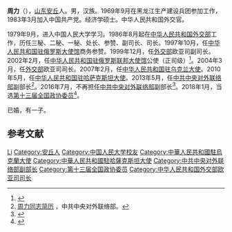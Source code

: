 '''周力'''（{{bd|1955年|6月|}}），[[山东|山东]][[安丘|安丘]]人。男，汉族。1969年9月在黑龙江生产建设兵团参加工作，1983年3月加入中国共产党。经济学硕士。中华人民共和国外交官。

1979年9月，进入中国人民大学学习。1986年8月起在[[中华人民共和国外交部|中华人民共和国外交部]]工作，历任三秘、二秘、一秘、处长、参赞、副司长、司长。1997年10月，任[[中华人民共和国驻俄罗斯大使馆|中华人民共和国驻俄罗斯大使馆]]商务参赞。1999年12月，任[[外交部|外交部]]欧亚司副司长。2002年2月，任[[中华人民共和国驻俄罗斯联邦大使馆|中华人民共和国驻俄罗斯联邦大使馆]]公使（正司级）<ref>{{cite news|title=陈凤翔、周力不再担任中联部副部长|url=http://district.ce.cn/newarea/sddy/201607/14/t20160714_13825226_1.shtml|accessdate=2016-07-21|newspaper=中国经济网|archive-date=2020-02-03|archive-url=https://web.archive.org/web/20200203043246/http://district.ce.cn/newarea/sddy/201607/14/t20160714_13825226_1.shtml|dead-url=no}}</ref>。2004年3月，任[[外交部|外交部]]欧亚司司长。2007年2月，任[[中国驻乌克兰大使列表|中华人民共和国驻乌克兰大使]]。2010年5月，任[[中国驻哈萨克斯坦大使列表|中华人民共和国驻哈萨克斯坦大使]]。2013年5月，任[[中共中央对外联络部|中共中央对外联络部]]副部长<ref name="测试">[http://www.idcpc.org.cn/about/zl.htm 周力同志简历] {{Wayback|url=http://www.idcpc.org.cn/about/zl.htm |date=20150429074538 }}，中共中央对外联络部。</ref>。2016年7月，不再担任[[中共中央对外联络部|中共中央对外联络部]]副部长<ref>{{cite web|url=http://www.thepaper.cn/newsDetail_forward_1498573|title=中联部人事大调整：福建省委原常委、秘书长郑晓松任副部长|publisher=澎湃新闻|accessdate=2016-07-15|archive-date=2016-07-19|archive-url=https://web.archive.org/web/20160719070957/http://www.thepaper.cn/newsDetail_forward_1498573|dead-url=no}}</ref>。2018年1月，当选[[中国人民政治协商会议第十三届全国委员会委员名单|第十三届全国政协委员]]<ref>{{Cite web|url=http://sports.163.com/18/0126/06/D92BRKK400051C89.html|title=中国人民政治协商会议第十三届全国委员会委员名单|accessdate=2018-01-26|last=|work=网易|archive-url=https://web.archive.org/web/20180127143232/http://sports.163.com/18/0126/06/D92BRKK400051C89.html|archive-date=2018-01-27|dead-url=yes}}</ref>。

已婚，有一子。
== 参考文献 ==

<references />
{{start box}}
{{s-dip}}
{{succession box|[[高玉生|高玉生]]|[[张喜云|张喜云]]|[[中国驻乌克兰大使列表|中华人民共和国驻乌克兰大使]]|2007年2月 - 2010年4月}}
{{succession box|[[程国平|程国平]]|[[乐玉成|乐玉成]]|[[中国驻哈萨克斯坦大使列表|中华人民共和国驻哈萨克斯坦大使]]|2010年4月-2013年5月}}
{{end box}}

{{DEFAULTSORT:Zhou Li}}
[[Category:周姓|Li]]
[[Category:安丘人|Category:安丘人]]
[[Category:中国人民大学校友|Category:中国人民大学校友]]
[[Category:中華人民共和國駐烏克蘭大使|Category:中華人民共和國駐烏克蘭大使]]
[[Category:中華人民共和國駐哈薩克斯坦大使|Category:中華人民共和國駐哈薩克斯坦大使]]
[[Category:中共中央对外联络部副部长|Category:中共中央对外联络部副部长]]
[[Category:第十三届全国政协委员|Category:第十三届全国政协委员]]
[[Category:中华人民共和国外交部欧亚司司长|Category:中华人民共和国外交部欧亚司司长]]
